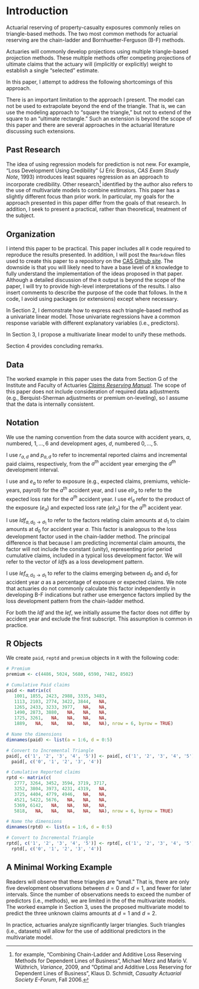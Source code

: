 # Introduction

Actuarial reserving of property-casualty exposures commonly relies on triangle-based methods. The two most common methods for actuarial reserving are the chain-ladder and Bornhuetter-Ferguson (B-F) methods.

Actuaries will commonly develop projections using multiple triangle-based projection methods. These multiple methods offer competing projections of ultimate claims that the actuary will (implicitly or explicitly) weight to establish a single "selected" estimate.

In this paper, I attempt to address the following shortcomings of this approach.

\begin{description}
\item[Selection of ultimate claims] There are no approaches in common use for the weighting of competing indications. I presented an approach in \href{https://www.casact.org/abstract/applying-credibility-concepts-develop-weights-ultimate-claim-estimators}{\textit{Applying Credibility Concepts to Develop Weights for Ultimate Claim Estimators}}. The approach in that paper requires additional analysis to implement, and I have not observed the method in use.
\item[No direct variance measure] Triangle-based methods provide point estimates. If we considered each method as an independent univariate regression model (as described later in this paper), we would have access to a variance model for that method (in isolation). The multivariate model provides the variance of the \emph{selection}.
\item[Lack of flexibility] The implementation of a particular triangle-based method assume that it is an appropriate approach to project claims amounts from the current maturity to ultimate. For example, the methods don't allow for the possibility that, for an accident year valued at 12 months, the B-F method is a better predictor of emergence between 12 and 36 months, but that the chain-ladder method is the better predictor after 36 months. 
\end{description}

There is an important limitation to the approach I present. The model can not be used to extrapolate beyond the end of the triangle. That is, we can use the modeling approach to “square the triangle,” but not to extend of the square to an "ultimate rectangle." Such an extension is beyond the scope of this paper and there are several approaches in the actuarial literature discussing such extensions.

## Past Research
The idea of using regression models for prediction is not new. For example, "Loss Development Using Credibility" (J Eric Brosius, _CAS Exam Study Note_, 1993) introduces least squares regression as an approach to incorporate credibility. Other research^[for example, "Combining Chain-Ladder and Additive Loss Reserving Methods for Dependent Lines of Business", Michael Merz and Mario V. Wüthrich, _Variance_, 2009, and "Optimal and Additive Loss Reserving for Dependent Lines of Business", Klaus D. Schmidt, _Casualty Actuarial Society E-Forum_, Fall 2006.] identified by the author also refers to the use of multivariate models to combine estimators.  This paper has a slightly different focus than prior work. In particular, my goals for the approach presented in this paper differ from the goals of that research. In addition, I seek to present a practical, rather than theoretical, treatment of the subject.

## Organization
I intend this paper to be practical. This paper includes all `R` code required to reproduce the results presented. In addition, I will post the `Rmarkdown` files used to create this paper to a repository on the [CAS Github site](https://github.com/casact). The downside is that you will likely need to have a base level of `R` knowledge to fully understand the implementation of the ideas proposed in that paper. Although a detailed discussion of the `R` output is beyond the scope of the paper, I will try to provide high-level interpretations of the results. I also insert comments to describe the purpose of the code that follows. In the `R` code, I avoid using packages (or extensions) except where necessary.

In Section 2, I demonstrate how to express each triangle-based method as a univariate linear model. Those univariate regressions have a common response variable with different explanatory variables (i.e., predictors).

In Section 3, I propose a multivariate linear model to unify these methods. 

Section 4 provides concluding remarks.

## Data
The worked example in this paper uses the data from Section G of the Institute and Faculty of Actuaries [_Claims Reserving Manual_](https://www.actuaries.org.uk/documents/claims-reserving-manual-volume-1). The scope of this paper does not include consideration of required data adjustments (e.g., Berquist-Sherman adjustments or premium on-leveling), so I assume that the data is internally consistent.

## Notation
We use the naming convention from the data source with accident years, $a$, numbered, $1, \ldots, 6$ and development ages, $d$, numbered $0, \ldots, 5$.

I use $r_{a, d}$ and $p_{a, d}$ to refer to incremental reported claims and incremental paid claims, respectively, from the $a^{th}$ accident year emerging the $d^{th}$ development interval.  

I use and $e_a$ to refer to exposure (e.g., expected claims, premiums, vehicle-years, payroll) for the $a^{th}$ accident year, and I use $\mathit{elr}_a$ to refer to the expected loss rate for the $a^{th}$ accident year. I use $\mathit{el}_a$ refer to the product of the exposure ($e_a$) and expected loss rate ($\mathit{elr}_a$) for the $a^{th}$ accident year.

I use $\mathit{ldf}_{a, d_0 \rightarrow d_1}$ to refer to the factors relating claim amounts at $d_1$ to claim amounts at $d_0$ for accident year $a$. This factor is analogous to the loss development factor used in the chain-ladder method. The principal difference is that because I am predicting incremental claim amounts, the factor will not include the constant (unity), representing prior period cumulative claims, included in a typical loss development factor. We will refer to the vector of $\mathit{ldf}$s as a loss development pattern.

I use $\mathit{lef}_{a, d_0 \rightarrow d_1}$ to refer to the claims emerging between $d_0$ and $d_1$ for accident year $a$ as a percentage of exposure or expected claims. We note that actuaries do not commonly calculate this factor independently in developing B-F indications but rather use emergence factors implied by the loss development pattern from the chain-ladder method. 

For both the $\mathit{ldf}$ and the $\mathit{lef}$, we initially assume the factor does not differ by accident year and exclude the first subscript. This assumption is common in practice.


## R Objects
We create `paid`, `reptd` and `premium` objects in `R` with the following code:

```r
# Premium
premium <- c(4486, 5024, 5680, 6590, 7482, 8502)

# Cumulative Paid claims 
paid <- matrix(c(
   1001, 1855, 2423, 2988, 3335, 3483,
   1113, 2103, 2774, 3422, 3844,   NA, 
   1265, 2433, 3233, 3977,   NA,   NA,
   1490, 2873, 3880,   NA,   NA,   NA,
   1725, 3261,   NA,   NA,   NA,   NA,
   1889,   NA,   NA,   NA,   NA,   NA), nrow = 6, byrow = TRUE)

# Name the dimensions
dimnames(paid) <- list(a = 1:6, d = 0:5)

# Convert to Incremental Triangle
paid[, c('1', '2', '3', '4', '5')] <- paid[, c('1', '2', '3', '4', '5')] - 
  paid[, c('0', '1', '2', '3', '4')]

# Cumulative Reported claims
rptd <- matrix(c(
   2777, 3264, 3452, 3594, 3719, 3717,
   3252, 3804, 3973, 4231, 4319,   NA,
   3725, 4404, 4779, 4946,   NA,   NA,
   4521, 5422, 5676,   NA,   NA,   NA,
   5369, 6142,   NA,   NA,   NA,   NA,
   5818,   NA,   NA,   NA,   NA,   NA), nrow = 6, byrow = TRUE)

# Name the dimensions
dimnames(rptd) <- list(a = 1:6, d = 0:5)

# Convert to Incremental Triangle
rptd[, c('1', '2', '3', '4', '5')] <- rptd[, c('1', '2', '3', '4', '5')] - 
  rptd[, c('0', '1', '2', '3', '4')]

```

## A Minimal Working Example

Readers will observe that these triangles are "small." That is, there are only five development observations between $d = 0$ and $d = 1$, and fewer for later intervals. Since the number of observations needs to exceed the number of predictors (i.e., methods), we are limited in the \emph{size} of the multivariate models. The worked example in Section 3, uses the proposed multivariate model to predict the three unknown claims amounts at  $d = 1$ and $d = 2$. 

In practice, actuaries analyze significantly larger triangles. Such triangles (i.e., datasets) will allow for the use of additional predictors in the multivariate model. 